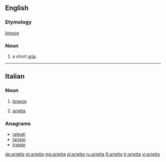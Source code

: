 ==English==

===Etymology===
{{etyl|it|en}} ''[[breeze]]''

===Noun===
{{en-noun}}

# {{context|music|lang=en}} a short [[aria]].

----

==Italian==

===Noun===
{{it-noun|ariett|f|a|e}}

# [[breeze]]
# {{context|music|lang=it}} [[#English|arietta]]

===Anagrams===
* [[rateati#Italian|rateati]]
* [[tariate#Italian|tariate]]
* [[traiate#Italian|traiate]]

[[de:arietta]]
[[et:arietta]]
[[mg:arietta]]
[[pl:arietta]]
[[ru:arietta]]
[[fi:arietta]]
[[tr:arietta]]
[[vi:arietta]]